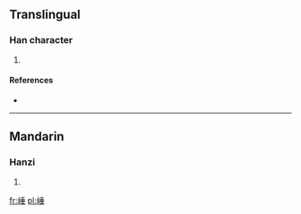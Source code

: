 ==Translingual==

===Han character===
{{Han char|rn=46|rad=山|as=08|sn=11|four=|canj=山竹十一 (UHJM)}}

# {{defn|Han|sort=山08}}

====References====
* {{Han ref|kx=0314.150|dkj=08187|dj=0615.070|hdz=10780.100|uh=5D1C|ud=23836}}

----

==Mandarin==

===Hanzi===
{{cmn-hanzi|pin=[[duō]] ([[duo1]])|wg=to<sup>1</sup>}}

# {{defn|Mandarin|sort=山08}}

[[fr:崜]]
[[pl:崜]]